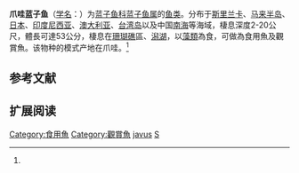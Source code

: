 {{Speciesbox
| name = 爪哇蓝子鱼
| status = NE
| status_system = IUCN3.1
| image = Siganus javus.jpg
| genus = Siganus
| species = javus
| authority = [[卡尔·林奈|Linnaeus]], 1766<ref name='id8135'>{{cite web| url =http://www.bioinfo.cn/db05/BjdwSpecies.php?action=view&id=8135| title =爪哇蓝子鱼| work =中国动物物种编目数据库| publisher =中国科学院微生物研究所| author =中国科学院动物研究所| accessdate =2009-04-16| deadurl =yes| archiveurl =https://web.archive.org/web/20160305000843/http://www.bioinfo.cn/db05/BjdwSpecies.php?action=view&id=8135| archivedate =2016-03-05}}</ref>
| synonyms = *''Amphacanthus Javanus''<br /><small>Linnaeus, 1766</small> 
*''Amphacanthus javus''<br /><small>Linnaeus, 1766</small>
*''Siganus java''<br /><small>Linnaeus, 1766</small>
*''Teuthis brevirostris''<br /><small>Gronow, 1854</small>
}}

'''爪哇蓝子鱼'''（[[学名|学名]]：{{lang|la|''Siganus javus''}}）为[[蓝子鱼科|蓝子鱼科]][[蓝子鱼属|蓝子鱼属]]的[[鱼类|鱼类]]。分布于[[斯里兰卡|斯里兰卡]]、[[马来半岛|马来半岛]]、[[日本|日本]]、[[印度尼西亚|印度尼西亚]]、[[澳大利亚|澳大利亚]]、[[台湾岛|台湾岛]]以及中国[[南海|南海]]等海域，棲息深度2-20公尺，體長可達53公分，棲息在[[珊瑚礁|珊瑚礁]]區、[[潟湖|潟湖]]，以[[藻類|藻類]]為食，可做為食用魚及觀賞魚。该物种的模式产地在爪哇。<ref name='id8135'/>

== 参考文献 ==
{{reflist}}

== 扩展阅读 ==
{{refbegin}}
{{wikispecies-inline|Siganus javus|爪哇蓝子鱼}}
{{refend}}
{{Taxonbar|from=Q1950693}}

[[Category:食用魚|Category:食用魚]]
[[Category:觀賞魚|Category:觀賞魚]]
[[Category:蓝子鱼属|javus]]
[[Category:1766年描述的鱼类|S]]


{{鱸形目小作品}}